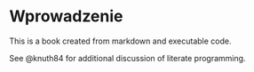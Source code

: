 # Wprowadzenie

This is a book created from markdown and executable code.

See @knuth84 for additional discussion of literate programming.
